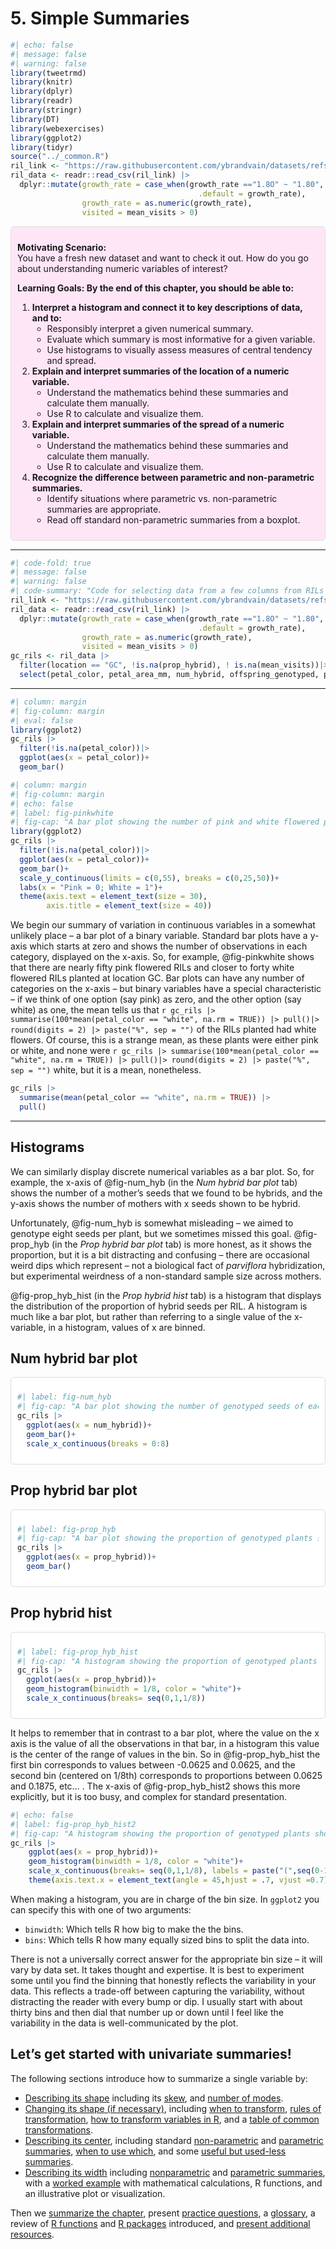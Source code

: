 # 5. Simple Summaries {#univariate_summaries}



```r
#| echo: false
#| message: false
#| warning: false
library(tweetrmd)
library(knitr)
library(dplyr)
library(readr)
library(stringr)
library(DT)
library(webexercises)
library(ggplot2)
library(tidyr)
source("../_common.R") 
ril_link <- "https://raw.githubusercontent.com/ybrandvain/datasets/refs/heads/master/clarkia_rils.csv"
ril_data <- readr::read_csv(ril_link) |>
  dplyr::mutate(growth_rate = case_when(growth_rate =="1.8O" ~ "1.80",
                                          .default = growth_rate),  
                growth_rate = as.numeric(growth_rate),
                visited = mean_visits > 0)
```



::: {.motivation style="background-color: #ffe6f7; padding: 10px; border: 1px solid #ddd; border-radius: 5px;"}


**Motivating Scenario:**   
You have a fresh new dataset and want to check it out. How do you go about understanding numeric variables of interest?  

**Learning Goals: By the end of this chapter, you should be able to:**  

1. **Interpret a histogram and connect it to key descriptions of data, and to:**  
   - Responsibly interpret a given numerical summary.  
   - Evaluate which summary is most informative for a given variable.  
   - Use histograms to visually assess measures of central tendency and spread.  

2. **Explain and interpret summaries of the location of a numeric variable.**  
   - Understand the mathematics behind these summaries and calculate them manually.  
   - Use R to calculate and visualize them.  

3. **Explain and interpret summaries of the spread of a numeric variable.**  
   - Understand the mathematics behind these summaries and calculate them manually.  
   - Use R to calculate and visualize them.  

4. **Recognize the difference between parametric and non-parametric summaries.**  
   - Identify situations where parametric vs. non-parametric summaries are appropriate.  
   - Read off standard non-parametric summaries from a boxplot.  


:::     


---  



```r
#| code-fold: true
#| message: false
#| warning: false
#| code-summary: "Code for selecting data from a few columns from RILs planted at GC"
ril_link <- "https://raw.githubusercontent.com/ybrandvain/datasets/refs/heads/master/clarkia_rils.csv"
ril_data <- readr::read_csv(ril_link) |>
  dplyr::mutate(growth_rate = case_when(growth_rate =="1.8O" ~ "1.80",
                                          .default = growth_rate),  
                growth_rate = as.numeric(growth_rate),
                visited = mean_visits > 0)
gc_rils <- ril_data |>
  filter(location == "GC", !is.na(prop_hybrid), ! is.na(mean_visits))|>
  select(petal_color, petal_area_mm, num_hybrid, offspring_genotyped, prop_hybrid, mean_visits , asd_mm )
```


---  

```r
#| column: margin
#| fig-column: margin
#| eval: false
library(ggplot2)
gc_rils |> 
  filter(!is.na(petal_color))|>
  ggplot(aes(x = petal_color))+
  geom_bar()
```

```r
#| column: margin
#| fig-column: margin
#| echo: false
#| label: fig-pinkwhite
#| fig-cap: "A bar plot showing the number of pink and white flowered plants, experimentally planted at location GC."
library(ggplot2)
gc_rils |> 
  filter(!is.na(petal_color))|>
  ggplot(aes(x = petal_color))+
  geom_bar()+
  scale_y_continuous(limits = c(0,55), breaks = c(0,25,50))+
  labs(x = "Pink = 0; White = 1")+
  theme(axis.text = element_text(size = 30),
        axis.title = element_text(size = 40))
```



<article class="drop-cap">We begin our summary of variation in continuous variables in a somewhat unlikely place -- a bar plot of a binary variable. Standard bar plots have a y-axis which  starts at zero and shows the number of observations in each category, displayed on the x-axis.  So, for example, @fig-pinkwhite shows that there are nearly fifty pink flowered RILs and closer to forty white flowered RILs planted at location GC. Bar plots can have any number of categories on the x-axis -- but binary variables have a special characteristic -- if we think of one option (say pink) as zero, and the other option (say white) as one, the mean tells us that `r gc_rils |> summarise(100*mean(petal_color == "white", na.rm = TRUE)) |> pull()|> round(digits = 2) |> paste("%", sep = "")` of the RILs planted had white flowers. Of course, this is a strange mean, as these plants were either pink or white, and none were `r gc_rils |> summarise(100*mean(petal_color == "white", na.rm = TRUE)) |> pull()|> round(digits = 2) |> paste("%", sep = "")` white, but it is a mean, nonetheless.      </article>   

```r
gc_rils |>
  summarise(mean(petal_color == "white", na.rm = TRUE)) |>
  pull()
```

--- 

## Histograms

We can similarly display discrete numerical variables as a bar plot. So, for example, the x-axis of @fig-num_hyb  (in the *Num hybrid bar plot* tab) shows the number of a mother's seeds that we found to be  hybrids, and the y-axis shows the number of mothers with x seeds shown to be hybrid. 

Unfortunately, @fig-num_hyb is somewhat misleading -- we aimed to genotype eight seeds per plant, but we sometimes missed this goal. @fig-prop_hyb (in the *Prop hybrid bar plot* tab) is more honest, as it shows the proportion, but it is a bit distracting and confusing -- there are occasional weird dips which represent -- not a biological fact of *parviflora* hybridization, but experimental weirdness of a non-standard sample size across mothers.    

@fig-prop_hyb_hist (in the *Prop hybrid hist* tab) is a histogram that displays the distribution of the proportion of hybrid seeds per RIL. A histogram is much like a bar plot, but rather than referring to a single value of the x-variable, in a histogram, values of x are binned. 

:::::: panel-tabset

## Num hybrid bar plot 

::: {style="background-color: #fff; padding: 10px; border: 1px solid #ddd; border-radius: 5px;"}

```r
#| label: fig-num_hyb
#| fig-cap: "A bar plot showing the number of genotyped seeds of each mom shown to be hybrid."
gc_rils |> 
  ggplot(aes(x = num_hybrid))+
  geom_bar()+
  scale_x_continuous(breaks = 0:8)
```

:::

## Prop hybrid bar plot 

::: {style="background-color: #fff; padding: 10px; border: 1px solid #ddd; border-radius: 5px;"}

```r
#| label: fig-prop_hyb
#| fig-cap: "A bar plot showing the proportion of genotyped plants shown to be hybrid. Most of the time, we genotyped eight seeds per mom."
gc_rils |> 
  ggplot(aes(x = prop_hybrid))+
  geom_bar()
```

:::


## Prop hybrid hist 

::: {style="background-color: #fff; padding: 10px; border: 1px solid #ddd; border-radius: 5px;"}

```r
#| label: fig-prop_hyb_hist
#| fig-cap: "A histogram showing the proportion of genotyped plants shown to be hybrid. Most of the time, we genotyped eight seeds per mom."
gc_rils |> 
  ggplot(aes(x = prop_hybrid))+
  geom_histogram(binwidth = 1/8, color = "white")+
  scale_x_continuous(breaks= seq(0,1,1/8))
```

:::

::::::


It helps to remember that in contrast to a bar plot, where the value on the x axis is the value of all the observations in that bar, in a histogram this value is the center of the range of values in the bin. So in @fig-prop_hyb_hist the first bin corresponds to values between -0.0625 and 0.0625, and the second bin (centered on 1/8th) corresponds to proportions between 0.0625 and 0.1875, etc... .  The x-axis of @fig-prop_hyb_hist2 shows this more explicitly, but it is too busy, and complex for standard presentation. 

```r
#| echo: false
#| label: fig-prop_hyb_hist2
#| fig-cap: "A histogram showing the proportion of genotyped plants shown to be hybrid. Most of the time, we genotyped eight seeds per mom. This is identical to Figure @fig-prop_hyb_hist, except, the x-label shows the range of x values rather than the center of thebins."
gc_rils |> 
    ggplot(aes(x = prop_hybrid))+
    geom_histogram(binwidth = 1/8, color = "white")+
    scale_x_continuous(breaks= seq(0,1,1/8), labels = paste("(",seq(0-1/16,1,1/ 8), " , ",seq(1/16,1+1/16,1/8), "]", sep =""))+
    theme(axis.text.x = element_text(angle = 45,hjust = .7, vjust =0.7))  
```

:::protip
When making a histogram, you are in charge of the bin size. In `ggplot2` you can specify this with one of two arguments:     

- `binwidth`: Which tells R how big to make the the bins.   
- `bins`: Which tells R how many equally sized bins to split the data into. 

There is not a universally correct answer for the appropriate bin size -- it will vary by data set. It takes thought and expertise. It is best to experiment some until you find the binning that honestly reflects the variability in your data. This reflects a trade-off between capturing the variability, without distracting the reader with every bump or dip. I usually start with about thirty bins and then dial that number up or down until I feel like the variability in the data is well-communicated by the plot. 
:::



## Let's get started with univariate summaries!    


The following sections introduce how to summarize a single variable by:  

- [Describing its shape](#summarizing_shape) including its [skew](#summarizing_shape_skew), and [number of modes](#summarizing_shape_number-of-modes).     
- [Changing its shape (if necessary)](#changing_shape), including [when to transform](#changing_shape_to-transform-or-not-to-transform-that-is-the-question), [rules of transformation](#changing_shape_rules-for-transforming-data), [how to transform variables in R](#changing_shape_transformation-in-r), and a [table of common transformations](#changing_shape_common-transformations).     
- [Describing its center](#summarizing_center), including standard [non-parametric](#summarizing_center_nonparametric-summaries) and [parametric summaries](#summarizing_center_parametric-summaries), [when to use which](#summarizing_center_which-summaries-to-use-when), and some [useful but used-less summaries](#summarizing_center_use-full-but-used-less-summaries).      
- [Describing its width](#summarizing_variability) including [nonparametric](#summarizing_variability_nonparametric-measures-of-variability) and [parametric summaries](#summarizing_variability_parametric-summaries-of-variability), with a [worked example](#summarizing_variability_parametric-summaries-of-variability-example) with mathematical calculations, R functions, and an illustrative plot or visualization.  

Then we [summarize the chapter](#summarizing_summaries_chapter-summary), present [practice questions](#summarizing_summaries_practice-questions), a [glossary](#summarizing_summaries_glossary-of-terms), a review of [R functions](#summarizing_summaries_key-r-functions) and [R packages](#summarizing_summaries_r-packages-introduced) introduced, and [present additional resources](#summarizing_summaries_additional-resources).    







